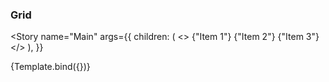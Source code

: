 
<Meta title="Layout/Grid" />


### Grid

<Story
  name="Main"
  args={{
    children: (
      <>
        <GridItem className="w-50">
          <Paper className="pa3">{"Item 1"}</Paper>
        </GridItem>
        <GridItem className="w-50">
          <Paper className="pa3">{"Item 2"}</Paper>
        </GridItem>
        <GridItem className="w-100">
          <Paper className="pa3">{"Item 3"}</Paper>
        </GridItem>
      </>
    ),
  }}
>
  {Template.bind({})}
</Story>
